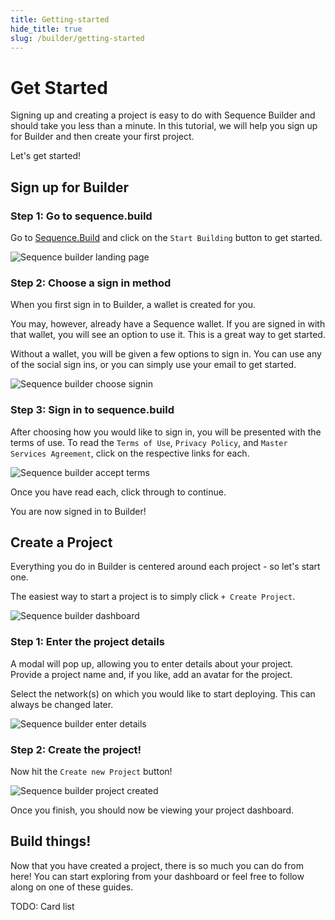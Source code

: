 ```yaml
---
title: Getting-started
hide_title: true
slug: /builder/getting-started
---
```


# Get Started
Signing up and creating a project is easy to do with Sequence Builder and should take you less than a minute. In this tutorial, we will help you sign up for Builder and then create your first project. 

Let's get started!


## Sign up for Builder

### Step 1: Go to sequence.build

Go to [Sequence.Build](https://sequence.build/) and click on the `Start Building` button to get started.


![Sequence builder landing page](/img/builder/builder_landing_page_signup_project.png)


### Step 2: Choose a sign in method

When you first sign in to Builder, a wallet is created for you.

You may, however, already have a Sequence wallet. If you are signed in with that wallet, you will see an option to use it. This is a great way to get started.

Without a wallet, you will be given a few options to sign in. You can use any of the social sign ins, or you can simply use your email to get started.


![Sequence builder choose signin](/img/builder/builder_choose_signin_signup_project.png)


### Step 3: Sign in to sequence.build

After choosing how you would like to sign in, you will be presented with the terms of use. To read the `Terms of Use`, `Privacy Policy`, and `Master Services Agreement`, click on the respective links for each.


![Sequence builder accept terms](/img/builder/builder_accept_terms_signup_project.png)


Once you have read each, click through to continue.

You are now signed in to Builder!



## Create a Project

Everything you do in Builder is centered around each project - so let's start one.

The easiest way to start a project is to simply click `+ Create Project`.


![Sequence builder dashboard](/img/builder/builder_dashboard_signup_project.png)


### Step 1: Enter the project details

A modal will pop up, allowing you to enter details about your project. Provide a project name and, if you like, add an avatar for the project.

Select the network(s) on which you would like to start deploying. This can always be changed later.


![Sequence builder enter details](/img/builder/builder_enter_details_signup_project.png)


### Step 2: Create the project!

Now hit the `Create new Project` button!


![Sequence builder project created](/img/builder/builder_project_created_signup_project.png)


Once you finish, you should now be viewing your project dashboard.



## Build things!

Now that you have created a project, there is so much you can do from here! You can start exploring from your dashboard or feel free to follow along on one of these guides.

TODO: Card list